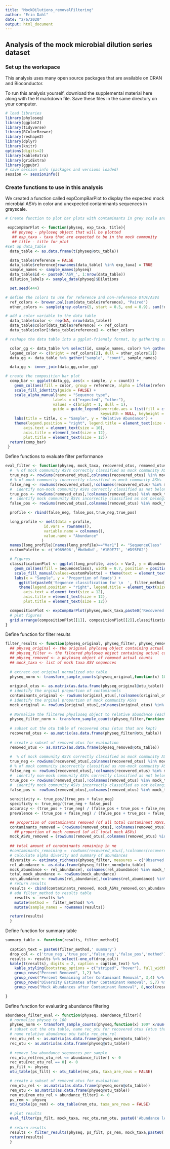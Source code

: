 ---
title: "MockDilutions_removalFiltering"
author: "Erin Dahl"
date: "2/6/2020"
output: html_document
---

## Analysis of the mock microbial dilution series dataset

### Set up the workspace

This analysis uses many open source packages that are available on CRAN and Bioconductor.

To run this analysis yourself, download the supplemental material here along with the R markdown file. Save these files in the same directory on your computer. 

```{r set workspace, message=FALSE}
# load libraries
library(phyloseq)
library(ggplot2) 
library(tidyverse)
library(RColorBrewer)
library(reshape2)
library(dplyr)
library(knitr)
options(digits=2)
library(kableExtra)
library(gridExtra)
library(ggpubr)
# save session info (packages and versions loaded)
session <- sessionInfo()
```

### Create functions to use in this analysis

We created a function called expCompBarPlot to display the expected mock microbial ASVs in color and unexpected contaminants sequences in grayscale. 
```{r defineFunctions }

# Create function to plot bar plots with contaminants in grey scale and expected mock microbial sequences in color

 expCompBarPlot <- function(physeq, exp_taxa, title){
   ## physeq - phyloseq object that will be plotted
   ## exp_taxa - taxa that are expected to be in the mock community 
   ## title - title for plot
#set up data_table
  data_table <- as.data.frame(t(physeq@otu_table))

  data_table$reference = FALSE
  data_table$reference[rownames(data_table) %in% exp_taxa] = TRUE
  sample_names <- sample_names(physeq)
  data_table$id <- paste0('ASV_', 1:nrow(data_table))
  dilution_labels <- sample_data(physeq)$Dilutions

  set.seed(444)

# define the colors to use for reference and non-reference OTUs/ASVs
  ref_colors <- brewer.pal(sum(data_table$reference), "Paired")
  other_colors <- sample(grey.colors(5, start = 0.5, end = 0.9), sum(!data_table$reference), replace = TRUE)

# add a color variable to the data table
  data_table$color <- rep(NA, nrow(data_table))
  data_table$color[data_table$reference] <- ref_colors
  data_table$color[!data_table$reference] <- other_colors

# reshape the data table into a ggplot-friendly format, by gathering samples into a single column called "count"

  color_gg <- data_table %>% select(id, sample_names, color) %>% gather("sample", "count", sample_names)
  legend_color <- c(bright = ref_colors[2], dull = other_colors[2])
  data_gg <- data_table %>% gather("sample", "count", sample_names)

  data_gg <- inner_join(data_gg,color_gg)

# create the composition bar plot
  comp_bar <- ggplot(data_gg, aes(x = sample, y = count)) +
    geom_col(aes(fill = color, group = reference, alpha = ifelse(reference, "bright", "dull")), width = 0.7, position = position_fill()) +
    scale_fill_identity(guide = FALSE) +
    scale_alpha_manual(name = "Sequence type",
                     labels = c("expected", "other"),
                     values = c(bright = 1, dull = 1),
                     guide = guide_legend(override.aes = list(fill = c(ref_colors[4], "#AEAEAE")),
                                          keywidth = NULL, keyheight = NULL)) +
    labs(title = title, x = "Sample", y = "Relative Abundance") +
    theme(legend.position = "right", legend.title = element_text(size = 10),
        axis.text = element_text(size = 10),
        axis.title = element_text(size = 12),
        plot.title = element_text(size = 12))
  return(comp_bar)
 }
```

Define functions to evaluate filter performance
```{r}
eval_filter <- function(physeq, mock_taxa, recovered_otus, removed_otus, filter_method){
  #  % of mock community ASVs correctly classified as mock community ASVs 
  true_neg <- rowSums(recovered_otus[,colnames(recovered_otus) %in% mock_taxa])
  # % of mock community incorrectly classified as mock community ASVs
  false_neg <- rowSums(recovered_otus[,!colnames(recovered_otus) %in% mock_taxa])
  #  identify non-mock community ASVs correctly classified as not belonging to mock   community
  true_pos <- rowSums(removed_otus[,!colnames(removed_otus) %in% mock_taxa])
  #  identify mock community ASVs incorrectly classified as not belonging to mock   community
  false_pos <- rowSums(removed_otus[,colnames(removed_otus) %in% mock_taxa])

  profile <- rbind(false_neg, false_pos,true_neg,true_pos)

  long_profile <- melt(data = profile, 
                 id.vars = rownames(), 
                 variable.name = colnames(), 
                 value.name = "Abundance"
                )
  names(long_profile)[names(long_profile)=="Var1"] <- "SequenceClass"
  customPalette <- c('#969696','#bdbdbd', '#1B9E77', '#D95F02')

  # Figures
  classificationPlot <- ggplot(long_profile, aes(x = Var2, y = Abundance)) + 
    geom_col(aes(fill = SequenceClass), width = 0.7, position = position_fill())  +
    scale_fill_manual(values=customPalette) + theme(text = element_text(size=12)) +
    labs(x = "Sample", y = 'Proportion of Reads') +
      ggtitle(paste0('Sequence classification for \n  ', filter_method)) + 
      theme(legend.position = "right", legend.title = element_text(size = 12),
        axis.text = element_text(size = 12),
        axis.title = element_text(size = 12),
        plot.title = element_text(size = 12))

  compositionPlot <- expCompBarPlot(physeq,mock_taxa,paste0('Recovered profile after \n ',filter_method))
  # plot figures
  grid.arrange(compositionPlot[[1]], compositionPlot[[2]],classificationPlot, ncol = 3)
}
```
Define function for filter results
```{r}

filter_results <- function(physeq_original, physeq_filter, physeq_removed, mock_taxa,filter_method){
  ## physeq_original <- the original phyloseq object containing actual counts
  ## physeq_filter <- the filtered phyloseq object containing actual counts
  ## physeq_removed <- a phyloseq object of removed actual counts
  ## mock_taxa <- list of mock taxa ASV sequences
  
  # extract out original normalized otu table
  physeq_norm <- transform_sample_counts(physeq_original,function(x) 100* x/sum(x))
  
  original_otus <- as.matrix(as.data.frame(physeq_original@otu_table))
  # identify the orginal proportion of contaminants
  contaminants_original <- rowSums(original_otus[,!colnames(original_otus) %in% mock_taxa])
  # identify the orginal proportion of mock community ASVs
  mock_original <- rowSums(original_otus[,colnames(original_otus) %in% mock_taxa])
  
  # Normalize the filtered physloseq object to relative abundance (each sample sums to 100)
  physeq_filter_norm <- transform_sample_counts(physeq_filter,function(x) 100* x/sum(x))
  
  # subset out the otu table of recovered otus (otus that are kept)
  recovered_otus <- as.matrix(as.data.frame(physeq_filter@otu_table))
  
  # create a subset of removed otus for evaluation
  removed_otus <- as.matrix(as.data.frame(physeq_removed@otu_table))
  
  #  % of mock community ASVs correctly classified as mock community ASVs 
  true_neg <- rowSums(recovered_otus[,colnames(recovered_otus) %in% mock_taxa])
  # % of mock community incorrectly classified as non-mock community ASVs
  false_neg <- rowSums(recovered_otus[,!colnames(recovered_otus) %in% mock_taxa])
  #  identify non-mock community ASVs correctly classified as not belonging to mock   community
  true_pos <- rowSums(removed_otus[,!colnames(removed_otus) %in% mock_taxa])
  #  identify mock community ASVs incorrectly classified as not belonging to mock   community
  false_pos <- rowSums(removed_otus[,colnames(removed_otus) %in% mock_taxa])
  
  sensitivity <- true_pos/(true_pos + false_neg)
  specificty <- true_neg/(true_neg + false_pos)
  accuracy <- (true_pos + true_neg) / (false_pos + true_pos + false_neg + true_neg)
  prevalence <- (true_pos + false_neg) / (false_pos + true_pos + false_neg + true_neg)

  ## proportion of contaminants removed (of all total contaminant ASVs)
  contaminants_removed = (rowSums(removed_otus[,!colnames(removed_otus) %in% mock_taxa])/ contaminants_original) * 100
    ## proportion of mock removed (of all total mock ASVs)
  mock_ASVs_removed = (rowSums(removed_otus[,colnames(removed_otus) %in% mock_taxa])/ mock_original) * 100
  
  ## total amount of conatminants remaining in ne
  #contaminants_remaining =  rowSums(recovered_otus[,!colnames(recovered_otus) %in% mock_taxa])
  # calculate alpha diverity and summary of abundances
  diversity <- estimate_richness(physeq_filter, measures = c('Observed','Shannon','InvSimpson'))
  rel_abundance <- as.data.frame(physeq_filter_norm@otu_table)
  mock_abundance <- rel_abundance[, colnames(rel_abundance) %in% mock_taxa]
  total_mock_abundance <- rowSums(mock_abundance)
  con_abundance <- rowSums(rel_abundance[,!colnames(rel_abundance) %in% mock_taxa])
  # return results
  results <- cbind(contaminants_removed, mock_ASVs_removed,con_abundance, total_mock_abundance, diversity, mock_abundance,sensitivity , specificty, accuracy, prevalence, true_pos, true_neg, false_pos, false_neg)
  # add filter_method to results table
    results <- results %>%
    mutate(method =  filter_method) %>%
    mutate(sample_names = rownames(results))

  return(results)
  }
```
Define function for summary table
```{r}
summary_table <- function(results, filter_method){
  
  caption_text = paste0(filter_method,' summary')
  drop_col <- c('true_neg','true_pos','false_neg','false_pos','method')
  results <- results %>% select(-one_of(drop_col))
  kable(t(results), digits = 2, caption = caption_text) %>%
    kable_styling(bootstrap_options = c("striped", "hover"), full_width = F) %>%
    group_rows("Percent Removed", 1,2) %>%
    group_rows("Percent Remaining after Contaminant Removal", 3,4) %>%
    group_rows("Diversity Estimates after Contaminant Removal", 5,7) %>% 
    group_rows("Mock Abundances after Contaminant Removal", 8,ncol(results) - 2)

}
```
Define function for evaluating abundance filtering
```{r}
abundance_filter_eval <- function(physeq, abundance_filter){
  # normalize physeq to 100
  physeq_norm <- transform_sample_counts(physeq,function(x) 100* x/sum(x))
  # subset out the otu table, name rec_otu for recovered otus (otus that are kept)
  # name relative abundance otu table rec_otu_rel
  rec_otu_rel <- as.matrix(as.data.frame(physeq_norm@otu_table))
  rec_otu <- as.matrix(as.data.frame(physeq@otu_table))
  
  # remove low abundance sequences per sample
  rec_otu_rel[rec_otu_rel <= abundance_filter] <- 0
  rec_otu[rec_otu_rel == 0] <- 0
  ps_filt <- physeq
  otu_table(ps_filt) <- otu_table(rec_otu, taxa_are_rows = FALSE)

  # create a subset of removed otus for evaluation
  rem_otu_rel <- as.matrix(as.data.frame(physeq_norm@otu_table))
  rem_otu <- as.matrix(as.data.frame(physeq@otu_table))
  rem_otu[rem_otu_rel > abundance_filter] <- 0
  ps_rem <- physeq
  otu_table(ps_rem) <- otu_table(rem_otu, taxa_are_rows = FALSE)

  # plot results
  eval_filter(ps_filt, mock_taxa, rec_otu,rem_otu, paste0('Abundance less than ', abundance_filter, '% removed'))
  
  # return results
  results <- filter_results(physeq, ps_filt, ps_rem, mock_taxa,paste0('Abundance filter, ',abundance_filter) )
  return(results)
  }
```


